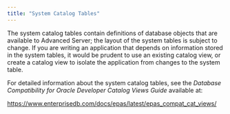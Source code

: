 ```yaml
---
title: "System Catalog Tables"
---
```


<div id="system_catalog_tables" class="registered_link"></div>

The system catalog tables contain definitions of database objects that are available to Advanced Server; the layout of the system tables is subject to change. If you are writing an application that depends on information stored in the system tables, it would be prudent to use an existing catalog view, or create a catalog view to isolate the application from changes to the system table.

For detailed information about the system catalog tables, see the *Database Compatibility for Oracle Developer Catalog Views Guide* available at:

<https://www.enterprisedb.com/docs/epas/latest/epas_compat_cat_views/>
